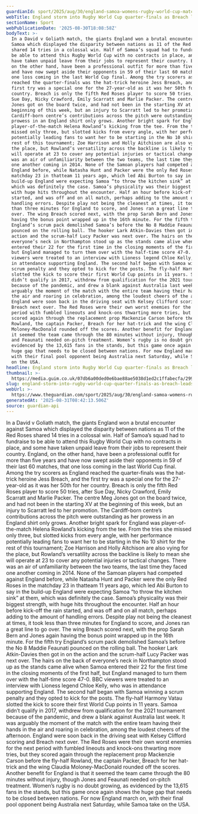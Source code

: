 ```yaml
---
guardianId: sport/2025/aug/30/england-samoa-womens-rugby-world-cup-match-report
webTitle: England storm into Rugby World Cup quarter-finals as Breach leads Samoa rout
sectionName: Sport
webPublicationDate: '2025-08-30T18:08:58Z'
bodyText: >-
  In a David v Goliath match, the giants England won a brutal encounter against
  Samoa which displayed the disparity between nations as 11 of the Red Roses
  shared 14 tries in a colossal win. Half of Samoa’s squad had to fundraise to
  be able to attend this Rugby World Cup with no contracts in place, and some
  have taken unpaid leave from their jobs to represent their country. England,
  on the other hand, have been a professional outfit for more than five years
  and have now swept aside their opponents in 59 of their last 60 matches, that
  one loss coming in the last World Cup final. Among the try scorers as England
  reached the quarter-finals was the hat-trick heroine Jess Breach, and the
  first try was a special one for the 27-year-old as it was her 50th for her
  country. Breach is only the fifth Red Roses player to score 50 tries, after
  Sue Day, Nicky Crawford, Emily Scarratt and Marlie Packer. The centre Meg
  Jones got on the board twice, and had not been in the starting XV at the
  beginning of this week, but an injury to Scarratt led to her promotion. The
  Cardiff-born centre’s contributions across the pitch were outstanding as her
  prowess in an England shirt only grows. Another bright spark for England was
  player-of-the-match Helena Rowland’s kicking from the tee. From the tries she
  missed only three, but slotted kicks from every angle, with her performance
  potentially leading fans to want her to be starting in the No 10 shirt for the
  rest of this tournament; Zoe Harrison and Holly Aitchison are also vying for
  the place, but Rowland’s versatility across the backline is likely to mean she
  will operate at 23 to cover any potential injuries or tactical changes. There
  was an air of unfamiliarity between the two teams, the last time they faced
  one another coming in 2014. None of the Samoan players had competed against
  England before, while Natasha Hunt and Packer were the only Red Roses in the
  matchday 23 in thatteam 11 years ago, which led Abi Burton to say in the
  build-up England were expecting Samoa “to throw the kitchen sink” at them,
  which was definitely the case. Samoa’s physicality was their biggest strength,
  with huge hits throughout the encounter. Half an hour before kick-off the rain
  started, and was off and on all match, perhaps adding to the amount of
  handling errors. Despite play not being the cleanest at times, it took less
  than three minutes for England to score, and Jones ran a great line to go
  over. The wing Breach scored next, with the prop Sarah Bern and Jones again
  having the bonus point wrapped up in the 16th minute. For the fifth try
  England’s scrum pack demolished Samoa’s before the No 8 Maddie Feaunati
  pounced on the rolling ball. The hooker Lark Atkin-Davies then got in on the
  action and the scrum-half Lucy Packer was next over. The hairs on the back of
  everyone’s neck in Northampton stood up as the stands came alive when Samoa
  entered their 22 for the first time in the closing moments of the first half,
  but England managed to turn them over with the half-time score 47-0. BBC
  viewers were treated to an interview with Lioness legend Chloe Kelly, who was
  in attendance supporting England. The second half began with Samoa winning a
  scrum penalty and they opted to kick for the posts. The fly-half Harmony Vatau
  slotted the kick to score their first World Cup points in 11 years. Samoa
  didn’t qualify in 2017, withdrew from qualification for the 2021 tournament
  because of the pandemic, and drew a blank against Australia last week. It was
  arguably the moment of the match with the entire team having their hands in
  the air and roaring in celebration, among the loudest cheers of the afternoon.
  England were soon back in the driving seat with Kelsey Clifford scoring and
  Breach next over. The Red Roses were their own worst enemies for the next
  period with fumbled lineouts and knock-ons thwarting more tries, but they
  scored again through the replacement prop Mackenzie Carson before the fly-half
  Rowland, the captain Packer, Breach for her hat-trick and the wing Claudia
  Moloney-MacDonald rounded off the scores. Another benefit for England is that
  it seemed the team came through the 80 minutes without injury, though Jones
  and Feaunati needed on-pitch treatment. Women’s rugby is no doubt growing, as
  evidenced by the 13,615 fans in the stands, but this game once again shows the
  huge gap that needs to be closed between nations. For now England march on,
  with their final pool opponent being Australia next Saturday, while Samoa take
  on the USA.
headline: England storm into Rugby World Cup quarter-finals as Breach leads Samoa rout
thumbnail: >-
  https://media.guim.co.uk/07db6a00ded0e6bae88ae5038d1ed2c1ffabecfa/299_0_2988_2391/500.jpg
slug: england-storm-into-rugby-world-cup-quarter-finals-as-breach-leads-samoa-rout
webUrl: >-
  https://www.theguardian.com/sport/2025/aug/30/england-samoa-womens-rugby-world-cup-match-report
generatedAt: '2025-08-31T08:42:13.506Z'
source: guardian-api
---
```

In a David v Goliath match, the giants England won a brutal encounter against Samoa which displayed the disparity between nations as 11 of the Red Roses shared 14 tries in a colossal win. Half of Samoa’s squad had to fundraise to be able to attend this Rugby World Cup with no contracts in place, and some have taken unpaid leave from their jobs to represent their country. England, on the other hand, have been a professional outfit for more than five years and have now swept aside their opponents in 59 of their last 60 matches, that one loss coming in the last World Cup final. Among the try scorers as England reached the quarter-finals was the hat-trick heroine Jess Breach, and the first try was a special one for the 27-year-old as it was her 50th for her country. Breach is only the fifth Red Roses player to score 50 tries, after Sue Day, Nicky Crawford, Emily Scarratt and Marlie Packer. The centre Meg Jones got on the board twice, and had not been in the starting XV at the beginning of this week, but an injury to Scarratt led to her promotion. The Cardiff-born centre’s contributions across the pitch were outstanding as her prowess in an England shirt only grows. Another bright spark for England was player-of-the-match Helena Rowland’s kicking from the tee. From the tries she missed only three, but slotted kicks from every angle, with her performance potentially leading fans to want her to be starting in the No 10 shirt for the rest of this tournament; Zoe Harrison and Holly Aitchison are also vying for the place, but Rowland’s versatility across the backline is likely to mean she will operate at 23 to cover any potential injuries or tactical changes. There was an air of unfamiliarity between the two teams, the last time they faced one another coming in 2014. None of the Samoan players had competed against England before, while Natasha Hunt and Packer were the only Red Roses in the matchday 23 in thatteam 11 years ago, which led Abi Burton to say in the build-up England were expecting Samoa “to throw the kitchen sink” at them, which was definitely the case. Samoa’s physicality was their biggest strength, with huge hits throughout the encounter. Half an hour before kick-off the rain started, and was off and on all match, perhaps adding to the amount of handling errors. Despite play not being the cleanest at times, it took less than three minutes for England to score, and Jones ran a great line to go over. The wing Breach scored next, with the prop Sarah Bern and Jones again having the bonus point wrapped up in the 16th minute. For the fifth try England’s scrum pack demolished Samoa’s before the No 8 Maddie Feaunati pounced on the rolling ball. The hooker Lark Atkin-Davies then got in on the action and the scrum-half Lucy Packer was next over. The hairs on the back of everyone’s neck in Northampton stood up as the stands came alive when Samoa entered their 22 for the first time in the closing moments of the first half, but England managed to turn them over with the half-time score 47-0. BBC viewers were treated to an interview with Lioness legend Chloe Kelly, who was in attendance supporting England. The second half began with Samoa winning a scrum penalty and they opted to kick for the posts. The fly-half Harmony Vatau slotted the kick to score their first World Cup points in 11 years. Samoa didn’t qualify in 2017, withdrew from qualification for the 2021 tournament because of the pandemic, and drew a blank against Australia last week. It was arguably the moment of the match with the entire team having their hands in the air and roaring in celebration, among the loudest cheers of the afternoon. England were soon back in the driving seat with Kelsey Clifford scoring and Breach next over. The Red Roses were their own worst enemies for the next period with fumbled lineouts and knock-ons thwarting more tries, but they scored again through the replacement prop Mackenzie Carson before the fly-half Rowland, the captain Packer, Breach for her hat-trick and the wing Claudia Moloney-MacDonald rounded off the scores. Another benefit for England is that it seemed the team came through the 80 minutes without injury, though Jones and Feaunati needed on-pitch treatment. Women’s rugby is no doubt growing, as evidenced by the 13,615 fans in the stands, but this game once again shows the huge gap that needs to be closed between nations. For now England march on, with their final pool opponent being Australia next Saturday, while Samoa take on the USA.
